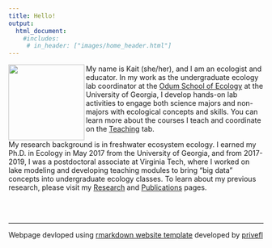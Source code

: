```yaml
---
title: Hello!
output:
  html_document:
    #includes:
     # in_header: ["images/home_header.html"]
---
```

<img src="./images/Farrell_head.jpg" align="left" height="150"/>
My name is Kait (she/her), and I am an ecologist and educator. In my work as the undergraduate ecology lab coordinator at the [Odum School of Ecology](http://ecology.uga.edu/) at the University of Georgia, I develop   hands-on lab activities to engage both science majors and non-majors with ecological concepts and skills. You can learn more about the courses I teach and coordinate on the [Teaching](https://farrellkj2.github.io/teaching.html) tab.    

My research background is in freshwater ecosystem ecology. I earned my Ph.D. in Ecology in May 2017 from the University of Georgia, and from 2017-2019, I was a postdoctoral associate at Virginia Tech, where I worked on lake modeling and developing teaching modules to bring "big data" concepts into undergraduate ecology classes. To learn about my previous research, please visit my [Research](https://farrellkj2.github.io/research.html) and [Publications](https://farrellkj2.github.io/pubs.html) pages.  

<br>
<br>

****

Webpage devloped using [rmarkdown website template](https://github.com/privefl/rmarkdown-website-template){target="_blank"} developed by [privefl](https://github.com/privefl){target="_blank"}